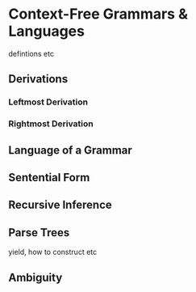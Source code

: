 # Context-Free Grammars & Languages

defintions etc

## Derivations

### Leftmost Derivation

### Rightmost Derivation

## Language of a Grammar

## Sentential Form

## Recursive Inference

## Parse Trees

yield, how to construct etc

## Ambiguity